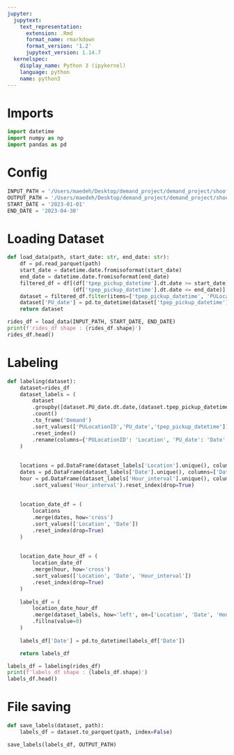 ```yaml
---
jupyter:
  jupytext:
    text_representation:
      extension: .Rmd
      format_name: rmarkdown
      format_version: '1.2'
      jupytext_version: 1.14.7
  kernelspec:
    display_name: Python 3 (ipykernel)
    language: python
    name: python3
---
```


# Imports

```python
import datetime
import numpy as np
import pandas as pd
```

# Config

```python
INPUT_PATH = '/Users/maedeh/Desktop/demand_project/demand_project/shoofer-demand-prediction/ride_data'
OUTPUT_PATH = '/Users/maedeh/Desktop/demand_project/demand_project/shoofer-demand-prediction/data/labels_phase2.parquet'
START_DATE = '2023-01-01'
END_DATE = '2023-04-30'
```

# Loading Dataset

```python
def load_data(path, start_date: str, end_date: str):
    df = pd.read_parquet(path) 
    start_date = datetime.date.fromisoformat(start_date)
    end_date = datetime.date.fromisoformat(end_date)
    filtered_df = df[(df['tpep_pickup_datetime'].dt.date >= start_date) &
                     (df['tpep_pickup_datetime'].dt.date <= end_date)]
    dataset = filtered_df.filter(items=['tpep_pickup_datetime', 'PULocationID'])
    dataset['PU_date'] = pd.to_datetime(dataset['tpep_pickup_datetime'].dt.date)
    return dataset
```

```python
rides_df = load_data(INPUT_PATH, START_DATE, END_DATE)
print(f'rides_df shape : {rides_df.shape}')
rides_df.head()
```

# Labeling

```python
def labeling(dataset):
    dataset=rides_df
    dataset_labels = (
        dataset
        .groupby([dataset.PU_date.dt.date,(dataset.tpep_pickup_datetime.dt.hour//3)*3,'PULocationID'])['PULocationID']
        .count()
        .to_frame('Demand')
        .sort_values(['PULocationID','PU_date','tpep_pickup_datetime'])
        .reset_index()
        .rename(columns={'PULocationID': 'Location', 'PU_date': 'Date', 'tpep_pickup_datetime': 'Hour_interval'})
    )
    
    
    locations = pd.DataFrame(dataset_labels['Location'].unique(), columns=['Location'])
    dates = pd.DataFrame(dataset_labels['Date'].unique(), columns=['Date'])
    hour = pd.DataFrame(dataset_labels['Hour_interval'].unique(), columns=['Hour_interval'])\
        .sort_values('Hour_interval').reset_index(drop=True)
    
    
    location_date_df = (
        locations
        .merge(dates, how='cross')
        .sort_values(['Location', 'Date'])
        .reset_index(drop=True)
    )
    
    
    location_date_hour_df = (
        location_date_df
        .merge(hour, how='cross')
        .sort_values(['Location', 'Date', 'Hour_interval'])
        .reset_index(drop=True)
    )
    
    labels_df = (
        location_date_hour_df
        .merge(dataset_labels, how='left', on=['Location', 'Date', 'Hour_interval'])
        .fillna(value=0)
    )
    
    labels_df['Date'] = pd.to_datetime(labels_df['Date'])

    return labels_df
```

```python
labels_df = labeling(rides_df)
print(f'labels_df shape : {labels_df.shape}')
labels_df.head()
```

# File saving

```python
def save_labels(dataset, path):
    labels_df = dataset.to_parquet(path, index=False)
```

```python
save_labels(labels_df, OUTPUT_PATH)
```

```python

```
